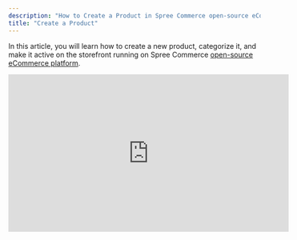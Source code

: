 ```yaml
---
description: "How to Create a Product in Spree Commerce open-source eCommerce platform"
title: "Create a Product"
---
```


In this article, you will learn how to create a new product, categorize it, and make it active on the storefront running on Spree Commerce [open-source eCommerce platform](https://spreecommerce.org/).

<iframe width="560" height="315" src="https://www.youtube.com/embed/OrYqkD8zBUo?si=n_94-J_apUYiIDvx" title="YouTube video player" frameborder="0" allow="accelerometer; autoplay; clipboard-write; encrypted-media; gyroscope; picture-in-picture; web-share" referrerpolicy="strict-origin-when-cross-origin" allowfullscreen />

If you have hundreds or thousands of products to upload, then it may be more convenient to do it in bulk by using our CSV importer. To learn more about product imports, please refer to a separate support article.

<Warning>After you’ve filled out all of the relevant fields for your new product, make sure to click the blue Create button at the bottom of the page, otherwise all progress will be lost if you navigate away from the page.</Warning>

## Add a New Product

To add a new product, navigate to the Products tab of the admin dashboard and click “+ New Product”.

<img alt="Add A New Product" classname="block dark:hidden" src="https://vendo-production-res.cloudinary.com/image/upload/w_1920/q_auto/v1733759783/docs/Products/Create%20a%20Product/2.1.1.1_Creating_Products_-_Add_A_New_Product_yptrme.png" />

This will open the product editor where you can begin creating a new product.

<img alt="Product Editor" classname="block dark:hidden" src="https://vendo-production-res.cloudinary.com/image/upload/w_1920/q_auto/v1733759783/docs/Products/Create%20a%20Product/2.1.1.2_Creating_Products_-_Product_Editor_fgyubi.png" />

## Add a Name & Description

First of all, enter a name for the product and preferably a description to help customers learn more about the product.

<img alt="Name And Description" classname="block dark:hidden" src="https://vendo-production-res.cloudinary.com/image/upload/w_1920/q_auto/v1733759782/docs/Products/Create%20a%20Product/2.1.1.3_Creating_Products_-_Name_And_Description_ikb2wn.png" />

### Name

Here you can set the product title. This name will be displayed on product listing pages, product detail pages, checkout, and in search engine listings and social sharing links if a meta title has not been set.

### Description

Here is where you can add the product description. This description will be displayed on product detail pages, and in search engine listings and social sharing links if a meta description has not been set.

The editor allows you to format the description with standard formatting options like bold, italic, lists, headings, images, etc.

## Media

This is where you can add visual media to the product.

<img alt="Media" classname="block dark:hidden" src="https://vendo-production-res.cloudinary.com/image/upload/w_1920/q_auto/v1733759782/docs/Products/Create%20a%20Product/2.1.1.4_Creating_Products_-_Media_ntcydu.png" />

Simply click on the + icon and select the file(s) you’d like to upload.

<img alt="Select Files" classname="block dark:hidden" src="https://vendo-production-res.cloudinary.com/image/upload/w_1920/q_auto/v1733759782/docs/Products/Create%20a%20Product/2.1.1.5_Creating_Products_-_Select_Files_laoyqi.png" />

Once added, you can rearrange the images by clicking on the 6 dots in the top right corner of an image and dragging and dropping, with the left-most image being the main image that’s displayed on PLPs, and the order of the remaining images affecting the order in which they are presented on the PDP.

<img alt="Order of Images" classname="block dark:hidden" src="https://vendo-production-res.cloudinary.com/image/upload/w_1920/q_auto/v1733759784/docs/Products/Create%20a%20Product/2.1.1.6_Creating_Products_-_Ordering_Images_asnylp.png" />

If you’d like to remove an image, then you can either check the box in the upper left corner and click Delete Selected, or click on the image itself, click Delete, and then click Save.

<img alt="Deleting Images" classname="block dark:hidden" src="https://vendo-production-res.cloudinary.com/image/upload/w_1920/q_auto/v1733759783/docs/Products/Create%20a%20Product/2.1.1.7_Creating_Products_-_Deleting_Images_spytoy.png" />

The alternative text for an image can be modified by clicking on the image, adding the text, and then clicking Save.

## Status

Here you can manage the availability of the product.

<img alt="Status" classname="block dark:hidden" src="https://vendo-production-res.cloudinary.com/image/upload/w_1920/q_auto/v1733759782/docs/Products/Create%20a%20Product/2.1.1.8_Creating_Products_-_Status_tgzfv5.png" />

### Statuses

This indicates whether or not the product is available for purchase on the storefront. You can set the status by selecting it from the dropdown. The statuses are as follows:

* Active - the product is live and discoverable on the storefront

* Draft - the product is only visible to the admin

* Archived

### Make Active At

This allows you to set a date on which the product will automatically become Active.

Simply set the date and time in the calendar or enter it manually.

If the product is already set to Active, this option will be hidden.

### Available On

This allows you to set the date on which the product will be released. For example, you can set a future date to indicate that the product is on pre-order.

Simply set the date and time in the calendar or enter it manually.

### Discontinue On

This allows you to set a date on which the product will automatically be removed from you site, meaning that it will be set to Draft.

Simply set the date and time in the calendar or enter it manually.

## Categorization

Product catalog categorization is a vital part of running any ecommerce business, unless you only have a few products. The larger your catalog, the more important it is to thoroughly categorize as it makes product discovery much easier for the end user.

<img alt="Categorization" classname="block dark:hidden" src="https://vendo-production-res.cloudinary.com/image/upload/w_1920/q_auto/v1733759782/docs/Products/Create%20a%20Product/2.1.1.9_Creating_Products_-_Categorization_b8r5s5.png" />

### Taxonomies

This is where you can assign categories, collections, brands, or any other taxons to the product.

By adding the product to a taxon, it will be discoverable wherever that taxon is presented, e.g., a featured taxon section on the homepage or that taxon’s PLP.

Clicking on the dropdown will display a list of all created taxons to select from or you can narrow the results by typing the name partially or fully.

<img alt="Taxonomies" classname="block dark:hidden" src="https://vendo-production-res.cloudinary.com/image/upload/w_1920/q_auto/v1733759782/docs/Products/Create%20a%20Product/2.1.1.10_Creating_Products_-_Taxonomies_t4d0gr.png" />

In the dropdown, taxons are displayed with reference to their position in the taxonomy to avoid confusion with similarly named taxons, e.g., ‘Fashion -> Women -> Shoes’, ‘Fashion -> Men -> Shoes’.

Simply select which taxons you’d like to assign to the product - there’s no limit to the number of the taxons that can be assigned.

<img alt="Select Taxons" classname="block dark:hidden" src="https://vendo-production-res.cloudinary.com/image/upload/w_1920/q_auto/v1733759783/docs/Products/Create%20a%20Product/2.1.1.11_Creating_Products_-_Select_Taxons_y6xgmc.png" />

To learn how to assign or remove taxons in bulk, please refer to a separate support article.

To learn more about creating taxonomies, please refer to a separate support article.

### Tags

Product tags are useful for slicing your products into, for example, eco-friendly, vegan, womenswear. Later, you may filter products by tag during merchandising, use it for displaying related products on the storefront, or automatically creating Collections (in the Enterprise Edition).

<img alt="Tags" classname="block dark:hidden" src="https://vendo-production-res.cloudinary.com/image/upload/w_1920/q_auto/v1733759784/docs/Products/Create%20a%20Product/2.1.1.12_Creating_Products_-_Tags_abs6jj.png" />

## Searching Engine Listing

Here you can modify the SEO elements of the product. Simply click Edit to open the user interface and modify the fields as necessary.

<img alt="Search Engine Listing" classname="block dark:hidden" src="https://vendo-production-res.cloudinary.com/image/upload/w_1920/q_auto/v1733759784/docs/Products/Create%20a%20Product/2.1.1.13_Creating_Products_-_Search_Engine_Listing_i00ykf.png" />

### Meta Title

Changing this affects how the name of the product page will be displayed in search engine listings and social sharing previews. If not set, the product name will be used.

### Meta Description

Changing this affects how the excerpt will be displayed in search engine listings and social sharing previews. If not set, the product description will be used.

### Slug

Changing this affects the URL of the product page. If not set, the product name will be used, e.g., a product named Black Hoodie will have the slug /black-hoodie by default.

## Pricing

This is where you add the price to the new product.

<img alt="Product Price" classname="block dark:hidden" src="https://vendo-production-res.cloudinary.com/image/upload/w_1920/q_auto/v1733759784/docs/Products/Create%20a%20Product/2.1.1.14_Creating_Products_-_Pricing_hrefck.png" />

### Currency

If your store supports multiple currencies, you’ll be able to set the price for each currency separately.

<img alt="Product Currency" classname="block dark:hidden" src="https://vendo-production-res.cloudinary.com/image/upload/w_1920/q_auto/v1733759784/docs/Products/Create%20a%20Product/2.1.1.15_Creating_Products_-_Currency_m1np57.png" />

To learn more about multi-currency, please refer to this support article:

### Amount

Set the price of the product here. This is the amount that will be displayed on the storefront, and the amount a customer must pay to purchase the product (unless they have a discount applied).

### Compare At Amount

If an item is marked down, you can enter it’s old price in here to show customers how it compares to the new price. This will add a crossed out Compare At Amount and a Sale icon to the product wherever it appears on the storefront.

<img alt="Compare At Amount" classname="block dark:hidden" src="https://vendo-production-res.cloudinary.com/image/upload/w_1920/q_auto/v1733759787/docs/Products/Create%20a%20Product/2.1.1.16_Creating_Products_-_Compare_At_Amount_hpkzyq.png" />

## Inventory

This where you can set the stock quantity and other important inventory settings.

<img alt="Inventory" classname="block dark:hidden" src="https://vendo-production-res.cloudinary.com/image/upload/w_1920/q_auto/v1733759786/docs/Products/Create%20a%20Product/2.1.1.17_Creating_Products_-_Inventory_oqkby2.png" />

If you have multiple stock locations, you’ll be able to set the inventory level for each location separately.

<img alt="Multiple Stock Locations" classname="block dark:hidden" src="https://vendo-production-res.cloudinary.com/image/upload/w_1920/q_auto/v1733759787/docs/Products/Create%20a%20Product/2.1.1.18_Creating_Products_-_Multiple_Stock_Locations_d4cpqs.png" />

### Track Quantity

Checking this box enables the tracking of stock levels for this particular product, meaning you’ll need to add a positive non-zero quantity if you want customers to be able to purchase it (unless it’s backorderable).

Leaving this box unchecked means that stock levels will not be tracked, and you will not be required to enter a stock quantity. For example, you might not track quantity if your selling digital or made-to-order products.

### Quantity

The value you set here indicates the amount of stock you have for this particular product, or at least how much you wish to assign to the online store. This can be updated later to reflect actual stock levels if necessary.

<Note>When items are sold, the quantity sold will be automatically deducted from the total.</Note>

### SKU (Stock Keeping Unit)

An SKU is an alphanumeric code used to keep track of stock levels internally and for general inventory management purposes. It’s not mandatory to add SKUs, but if you do, each product and variant should have a unique SKU.

It’s up to you to decide which convention to follow for defining SKUs, but you could use them to convey information about the products, e.g., SKUs containing SS24 are from the Summer/Spring ‘24 collection.

### Barcode (ISBN, UPC, GTIN, etc.)

A barcode is a unique code used to identify and track products. They’re useful for inventory management, ensuring accuracy in order fulfillment, and simplifying the scanning process during shipping or in physical stores.

You might want to use a barcode if you sell products through multiple channels, need to integrate with third-party logistics providers, or want to streamline warehouse operations.

## Variants

Here is where you can define the different options available for a new product, such as size and color.

<img alt="Variants" classname="block dark:hidden" src="https://vendo-production-res.cloudinary.com/image/upload/w_1920/q_auto/v1733759786/docs/Products/Create%20a%20Product/2.1.1.19_Creating_Products_-_Variants_da8tkf.png" />

To add variants to a new products:

1. Click “Add options like size or color”

2. Select the Option Name, e.g., Size

3. Set the Option Values, e.g., Black, Blue, Small, M, Xtra Large

4. Click Done once you’ve added all the options

5. Repeat steps 1., 2., 3., and 4., if you like to add another Option Type

<img alt="Add Options" classname="block dark:hidden" src="https://vendo-production-res.cloudinary.com/image/upload/w_1920/q_auto/v1733759787/docs/Products/Create%20a%20Product/2.1.1.20_Creating_Products_-_Add_Options_lgglby.png" />

When clicking Done, you’ll notice the UI changes to combine Pricing and Inventory for each variant, allowing you to set the price and quantity for each separately.

<img alt="Product UI" classname="block dark:hidden" src="https://vendo-production-res.cloudinary.com/image/upload/w_1920/q_auto/v1733759797/docs/Products/Create%20a%20Product/2.1.1.21_Creating_Products_-_Combined_UI_uugnft.png" />

If you’d like to learn how to add more Option Types, refer to a separate support article.

Pro Tip: Make sure that the Option Values are consistent across all products. For example, don’t set sizes as Small, Medium, Large for one product, and S, M, L for another.

## Shipping

<img alt="Shipping" classname="block dark:hidden" src="https://vendo-production-res.cloudinary.com/image/upload/w_1920/q_auto/v1733759843/docs/Products/Create%20a%20Product/2.1.1.22_Creating_Products_-_Shipping_y8pttc.png" />

### Dimensions & Weight

If you’re planning on using shipping methods that take size and weight of a package into account, then it’s important to set the dimensions and weight of each product to accurately calculate the shipping cost.

You can select the unit you’d like to use for each field, e.g., Inch or Foot, lbs or oz.

If you’d like to change the system of measurement to metric, you can do so in Settings > Store Details > Standards & Formats. See this a separate support article for more information.

### Shipping Category

Here you can select the shipping category that should be assigned to the product. For example, if it’s a digital product, then it should have the Digital category.

To learn more about shipping categories, please refer to a separate support article.

## Properties

Product properties are displayed on the product details page and can convey additional information about the products, such as the material, care instructions, allergens, eco-friendly, etc.

<img alt="Product Properties" classname="block dark:hidden" src="https://vendo-production-res.cloudinary.com/image/upload/w_1920/q_auto/v1733760193/docs/Products/Create%20a%20Product/2.1.1.23_Creating_Products_-_Properties_yxn9wq.png" />

Simply fill in the fields with the correct values.

To add more Properties, please refer to a separate support article.

## Create Product

Now that you’ve added all the necessary product information, make sure to click the blue Create button at the bottom of the product editor, otherwise you may lose all of your progress.

<img alt="Create a Product" classname="block dark:hidden" src="https://vendo-production-res.cloudinary.com/image/upload/w_1920/q_auto/v1733760194/docs/Products/Create%20a%20Product/2.1.1.24_Creating_products_-_Click_Create_vwp1no.png" />

## 3rd Party Products

If you’re running a marketplace with Spree Enterprise Edition, then you don’t need to worry about creating products because your vendors will be adding them when they onboard.

However, you can still edit some of the product information as outlined in a separate support article.

## Real-life Examples: How to improve Discovery, Conversions and SEO

1. [The Power of Single-Page Product Management](https://spreecommerce.org/how-to-create-and-edit-products-to-improve-discovery-conversions-and-seo/#Product-Management)

2. [Rich Product Descriptions: Converting Browsers to Buyers](https://spreecommerce.org/how-to-create-and-edit-products-to-improve-discovery-conversions-and-seo/#Product-Descriptions)

3. [Product Attributes: Enhancing Discovery and Decision-Making](https://spreecommerce.org/how-to-create-and-edit-products-to-improve-discovery-conversions-and-seo/#Product-Attributes)

4. [Product Images: Visual Selling Power](https://spreecommerce.org/how-to-create-and-edit-products-to-improve-discovery-conversions-and-seo/#Product-Images)

5. [SEO Tools: Maximizing Visibility](https://spreecommerce.org/how-to-create-and-edit-products-to-improve-discovery-conversions-and-seo/#SEO-Tools)

6. [Product Taxonomies: Creating Multiple Discovery Paths](https://spreecommerce.org/how-to-create-and-edit-products-to-improve-discovery-conversions-and-seo/#Product-Taxonomies)

7. [Advanced Features](https://spreecommerce.org/how-to-create-and-edit-products-to-improve-discovery-conversions-and-seo/#Advanced-Features)[ for Enhanced Performance](https://spreecommerce.org/how-to-create-and-edit-products-to-improve-discovery-conversions-and-seo/)

8. [Measuring and Optimizing](https://spreecommerce.org/how-to-create-and-edit-products-to-improve-discovery-conversions-and-seo/#Measuring-and-Optimizing)[ Performance](https://spreecommerce.org/how-to-create-and-edit-products-to-improve-discovery-conversions-and-seo/)

9. [Mastering Time-Limited Product Availability](https://spreecommerce.org/how-to-create-and-edit-products-to-improve-discovery-conversions-and-seo/#Time-Limited)

10. [Putting It All Together](https://spreecommerce.org/how-to-create-and-edit-products-to-improve-discovery-conversions-and-seo/#Putting-It-All-Together)